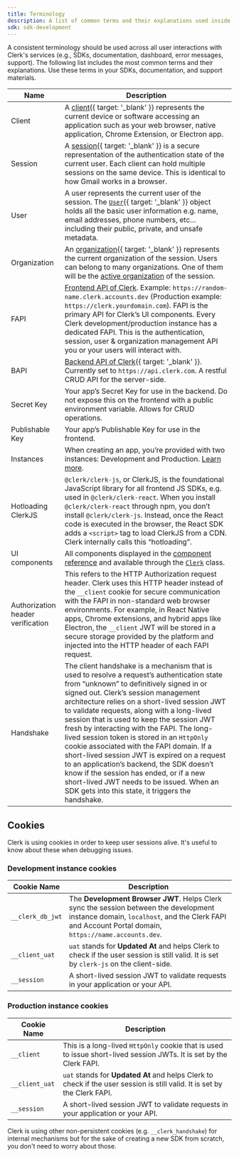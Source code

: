 ```yaml
---
title: Terminology
description: A list of common terms and their explanations used inside Clerk's SDKs.
sdk: sdk-development
---
```


A consistent terminology should be used across all user interactions with Clerk's services (e.g., SDKs, documentation, dashboard, error messages, support). The following list includes the most common terms and their explanations. Use these terms in your SDKs, documentation, and support materials.

| Name | Description |
| - | - |
| Client | A [client](/docs/references/javascript/client){{ target: '_blank' }} represents the current device or software accessing an application such as your web browser, native application, Chrome Extension, or Electron app. |
| Session | A [session](/docs/references/javascript/session){{ target: '_blank' }} is a secure representation of the authentication state of the current user. Each client can hold multiple sessions on the same device. This is identical to how Gmail works in a browser. |
| User | A user represents the current user of the session. The [`User`](/docs/references/javascript/user){{ target: '_blank' }} object holds all the basic user information e.g. name, email addresses, phone numbers, etc… including their public, private, and unsafe metadata. |
| Organization | An [organization](/docs/references/javascript/organization){{ target: '_blank' }} represents the current organization of the session. Users can belong to many organizations. One of them will be the [active organization](/docs/guides/organizations/overview#active-organization) of the session. |
| FAPI | [Frontend API of Clerk](https://clerk.com/docs/reference/frontend-api). Example: `https://random-name.clerk.accounts.dev` (Production example: `https://clerk.yourdomain.com`). FAPI is the primary API for Clerk’s UI components. Every Clerk development/production instance has a dedicated FAPI. This is the authentication, session, user & organization management API you or your users will interact with. |
| BAPI | [Backend API of Clerk](/docs/reference/backend-api){{ target: '_blank' }}. Currently set to `https://api.clerk.com`. A restful CRUD API for the server-side. |
| Secret Key | Your app’s Secret Key for use in the backend. Do not expose this on the frontend with a public environment variable. Allows for CRUD operations. |
| Publishable Key | Your app’s Publishable Key for use in the frontend. |
| Instances | When creating an app, you’re provided with two instances: Development and Production. [Learn more](/docs/guides/development/managing-environments). |
| Hotloading ClerkJS | `@clerk/clerk-js`, or ClerkJS, is the foundational JavaScript library for all frontend JS SDKs, e.g. used in `@clerk/clerk-react`. When you install `@clerk/clerk-react` through npm, you don’t install `@clerk/clerk-js`. Instead, once the React code is executed in the browser, the React SDK adds a `<script>` tag to load ClerkJS from a CDN. Clerk internally calls this “hotloading”. |
| UI components | All components displayed in the [component reference](/docs/references/components/overview) and available through the [`Clerk`](/docs/references/javascript/clerk) class. |
| Authorization header verification | This refers to the HTTP Authorization request header. Clerk uses this HTTP header instead of the `__client` cookie for secure communication with the FAPI in non-standard web browser environments. For example, in React Native apps, Chrome extensions, and hybrid apps like Electron, the `__client` JWT will be stored in a secure storage provided by the platform and injected into the HTTP header of each FAPI request. |
| Handshake | The client handshake is a mechanism that is used to resolve a request’s authentication state from “unknown” to definitively signed in or signed out. Clerk’s session management architecture relies on a short-lived session JWT to validate requests, along with a long-lived session that is used to keep the session JWT fresh by interacting with the FAPI. The long-lived session token is stored in an `HttpOnly` cookie associated with the FAPI domain. If a short-lived session JWT is expired on a request to an application’s backend, the SDK doesn’t know if the session has ended, or if a new short-lived JWT needs to be issued. When an SDK gets into this state, it triggers the handshake. |

## Cookies

Clerk is using cookies in order to keep user sessions alive. It's useful to know about these when debugging issues.

### Development instance cookies

| Cookie Name | Description |
| - | - |
| `__clerk_db_jwt` | The **Development Browser JWT**. Helps Clerk sync the session between the development instance domain, `localhost`, and the Clerk FAPI and Account Portal domain, `https://name.accounts.dev`. |
| `__client_uat` | `uat` stands for **Updated At** and helps Clerk to check if the user session is still valid. It is set by `clerk-js` on the client-side. |
| `__session` | A short-lived session JWT to validate requests in your application or your API. |

### Production instance cookies

| Cookie Name | Description |
| - | - |
| `__client` | This is a long-lived `HttpOnly` cookie that is used to issue short-lived session JWTs. It is set by the Clerk FAPI. |
| `__client_uat` | `uat` stands for **Updated At** and helps Clerk to check if the user session is still valid. It is set by the Clerk FAPI. |
| `__session` | A short-lived session JWT to validate requests in your application or your API. |

Clerk is using other non-persistent cookies (e.g. `__clerk_handshake`) for internal mechanisms but for the sake of creating a new SDK from scratch, you don't need to worry about those.
